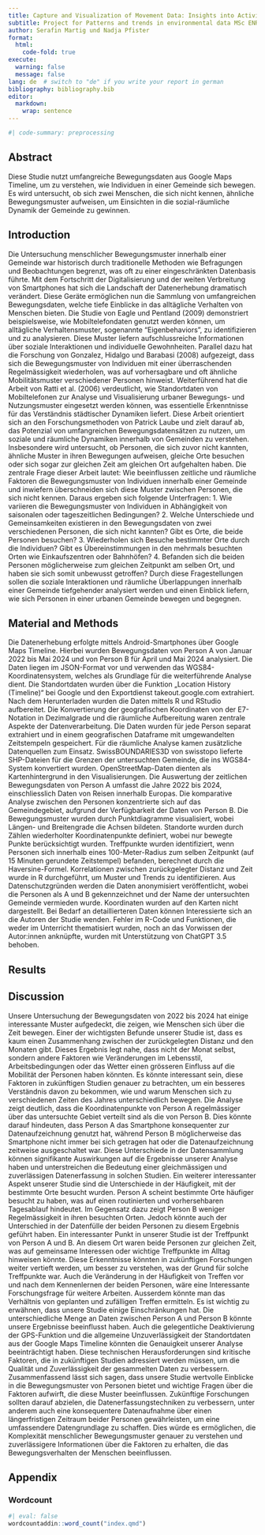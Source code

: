---
title: Capture and Visualization of Movement Data: Insights into Activity Patterns and Geographic Movements
subtitle: Project for Patterns and trends in environmental data MSc ENR FS24
author: Serafin Martig und Nadja Pfister
format:
  html:
    code-fold: true
execute:
  warning: false
  message: false
lang: de  # switch to "de" if you write your report in german
bibliography: bibliography.bib
editor: 
  markdown: 
    wrap: sentence
---

```{r preprocessing}
#| code-summary: preprocessing

```

## Abstract

Diese Studie nutzt umfangreiche Bewegungsdaten aus Google Maps Timeline, um zu verstehen, wie Individuen in einer Gemeinde sich bewegen. Es wird untersucht, ob sich zwei Menschen, die sich nicht kennen, ähnliche Bewegungsmuster aufweisen, um Einsichten in die sozial-räumliche Dynamik der Gemeinde zu gewinnen.

## Introduction

Die Untersuchung menschlicher Bewegungsmuster innerhalb einer Gemeinde war historisch durch traditionelle Methoden wie Befragungen und Beobachtungen begrenzt, was oft zu einer eingeschränkten Datenbasis führte. Mit dem Fortschritt der Digitalisierung und der weiten Verbreitung von Smartphones hat sich die Landschaft der Datenerhebung dramatisch verändert. Diese Geräte ermöglichen nun die Sammlung von umfangreichen Bewegungsdaten, welche tiefe Einblicke in das alltägliche Verhalten von Menschen bieten. Die Studie von Eagle und Pentland (2009) demonstriert beispielsweise, wie Mobiltelefondaten genutzt werden können, um alltägliche Verhaltensmuster, sogenannte "Eigenbehaviors", zu identifizieren und zu analysieren. Diese Muster liefern aufschlussreiche Informationen über soziale Interaktionen und individuelle Gewohnheiten. Parallel dazu hat die Forschung von Gonzalez, Hidalgo und Barabasi (2008) aufgezeigt, dass sich die Bewegungsmuster von Individuen mit einer überraschenden Regelmässigkeit wiederholen, was auf vorhersagbare und oft ähnliche Mobilitätsmuster verschiedener Personen hinweist. Weiterführend hat die Arbeit von Ratti et al. (2006) verdeutlicht, wie Standortdaten von Mobiltelefonen zur Analyse und Visualisierung urbaner Bewegungs- und Nutzungsmuster eingesetzt werden können, was essentielle Erkenntnisse für das Verständnis städtischer Dynamiken liefert. Diese Arbeit orientiert sich an den Forschungsmethoden von Patrick Laube und zielt darauf ab, das Potenzial von umfangreichen Bewegungsdatensätzen zu nutzen, um soziale und räumliche Dynamiken innerhalb von Gemeinden zu verstehen. Insbesondere wird untersucht, ob Personen, die sich zuvor nicht kannten, ähnliche Muster in ihren Bewegungen aufweisen, gleiche Orte besuchen oder sich sogar zur gleichen Zeit am gleichen Ort aufgehalten haben. Die zentrale Frage dieser Arbeit lautet: Wie beeinflussen zeitliche und räumliche Faktoren die Bewegungsmuster von Individuen innerhalb einer Gemeinde und inwiefern überschneiden sich diese Muster zwischen Personen, die sich nicht kennen. Daraus ergeben sich folgende Unterfragen: 1. Wie variieren die Bewegungsmuster von Individuen in Abhängigkeit von saisonalen oder tageszeitlichen Bedingungen? 2. Welche Unterschiede und Gemeinsamkeiten existieren in den Bewegungsdaten von zwei verschiedenen Personen, die sich nicht kannten? Gibt es Orte, die beide Personen besuchen? 3. Wiederholen sich Besuche bestimmter Orte durch die Individuen? Gibt es Übereinstimmungen in den mehrmals besuchten Orten wie Einkaufszentren oder Bahnhöfen? 4. Befanden sich die beiden Personen möglicherweise zum gleichen Zeitpunkt am selben Ort, und haben sie sich somit unbewusst getroffen? Durch diese Fragestellungen sollen die soziale Interaktionen und räumliche Überlappungen innerhalb einer Gemeinde tiefgehender analysiert werden und einen Einblick liefern, wie sich Personen in einer urbanen Gemeinde bewegen und begegnen.

## Material and Methods

Die Datenerhebung erfolgte mittels Android-Smartphones über Google Maps Timeline. Hierbei wurden Bewegungsdaten von Person A von Januar 2022 bis Mai 2024 und von Person B für April und Mai 2024 analysiert. Die Daten liegen im JSON-Format vor und verwenden das WGS84-Koordinatensystem, welches als Grundlage für die weiterführende Analyse dient. Die Standortdaten wurden über die Funktion „Location History (Timeline)“ bei Google und den Exportdienst takeout.google.com extrahiert. Nach dem Herunterladen wurden die Daten mittels R und RStudio aufbereitet. Die Konvertierung der geografischen Koordinaten von der E7-Notation in Dezimalgrade und die räumliche Aufbereitung waren zentrale Aspekte der Datenverarbeitung. Die Daten wurden für jede Person separat extrahiert und in einem geografischen Dataframe mit umgewandelten Zeitstempeln gespeichert. Für die räumliche Analyse kamen zusätzliche Datenquellen zum Einsatz. SwissBOUNDARIES3D von swisstopo lieferte SHP-Dateien für die Grenzen der untersuchten Gemeinde, die ins WGS84-System konvertiert wurden. OpenStreetMap-Daten dienten als Kartenhintergrund in den Visualisierungen. Die Auswertung der zeitlichen Bewegungsdaten von Person A umfasst die Jahre 2022 bis 2024, einschliesslich Daten von Reisen innerhalb Europas. Die komparative Analyse zwischen den Personen konzentrierte sich auf das Gemeindegebiet, aufgrund der Verfügbarkeit der Daten von Person B. Die Bewegungsmuster wurden durch Punktdiagramme visualisiert, wobei Längen- und Breitengrade die Achsen bildeten. Standorte wurden durch Zählen wiederholter Koordinatenpunkte definiert, wobei nur bewegte Punkte berücksichtigt wurden. Treffpunkte wurden identifiziert, wenn Personen sich innerhalb eines 100-Meter-Radius zum selben Zeitpunkt (auf 15 Minuten gerundete Zeitstempel) befanden, berechnet durch die Haversine-Formel. Korrelationen zwischen zurückgelegter Distanz und Zeit wurde in R durchgeführt, um Muster und Trends zu identifizieren. Aus Datenschutzgründen werden die Daten anonymisiert veröffentlicht, wobei die Personen als A und B gekennzeichnet und der Name der untersuchten Gemeinde vermieden wurde. Koordinaten wurden auf den Karten nicht dargestellt. Bei Bedarf an detaillierteren Daten können Interessierte sich an die Autoren der Studie wenden. Fehler im R-Code und Funktionen, die weder im Unterricht thematisiert wurden, noch an das Vorwissen der Autor:innen anknüpfte, wurden mit Unterstützung von ChatGPT 3.5 behoben.

## Results

## Discussion

Unsere Untersuchung der Bewegungsdaten von 2022 bis 2024 hat einige interessante Muster aufgedeckt, die zeigen, wie Menschen sich über die Zeit bewegen. Einer der wichtigsten Befunde unserer Studie ist, dass es kaum einen Zusammenhang zwischen der zurückgelegten Distanz und den Monaten gibt. Dieses Ergebnis legt nahe, dass nicht der Monat selbst, sondern andere Faktoren wie Veränderungen im Lebensstil, Arbeitsbedingungen oder das Wetter einen grösseren Einfluss auf die Mobilität der Personen haben könnten. Es könnte interessant sein, diese Faktoren in zukünftigen Studien genauer zu betrachten, um ein besseres Verständnis davon zu bekommen, wie und warum Menschen sich zu verschiedenen Zeiten des Jahres unterschiedlich bewegen. Die Analyse zeigt deutlich, dass die Koordinatenpunkte von Person A regelmässiger über das untersuchte Gebiet verteilt sind als die von Person B. Dies könnte darauf hindeuten, dass Person A das Smartphone konsequenter zur Datenaufzeichnung genutzt hat, während Person B möglicherweise das Smartphone nicht immer bei sich getragen hat oder die Datenaufzeichnung zeitweise ausgeschaltet war. Diese Unterschiede in der Datensammlung können signifikante Auswirkungen auf die Ergebnisse unserer Analyse haben und unterstreichen die Bedeutung einer gleichmässigen und zuverlässigen Datenerfassung in solchen Studien. Ein weiterer interessanter Aspekt unserer Studie sind die Unterschiede in der Häufigkeit, mit der bestimmte Orte besucht wurden. Person A scheint bestimmte Orte häufiger besucht zu haben, was auf einen routinierten und vorhersehbaren Tagesablauf hindeutet. Im Gegensatz dazu zeigt Person B weniger Regelmässigkeit in ihren besuchten Orten. Jedoch könnte auch der Unterschied in der Datenfülle der beiden Personen zu diesem Ergebnis geführt haben. Ein interessanter Punkt in unserer Studie ist der Treffpunkt von Person A und B. An diesem Ort waren beide Personen zur gleichen Zeit, was auf gemeinsame Interessen oder wichtige Treffpunkte im Alltag hinweisen könnte. Diese Erkenntnisse könnten in zukünftigen Forschungen weiter vertieft werden, um besser zu verstehen, was der Grund für solche Treffpunkte war. Auch die Veränderung in der Häufigkeit von Treffen vor und nach dem Kennenlernen der beiden Personen, wäre eine Interessante Forschungsfrage für weitere Arbeiten. Ausserdem könnte man das Verhältnis von geplanten und zufälligen Treffen ermitteln. Es ist wichtig zu erwähnen, dass unsere Studie einige Einschränkungen hat. Die unterschiedliche Menge an Daten zwischen Person A und Person B könnte unsere Ergebnisse beeinflusst haben. Auch die gelegentliche Deaktivierung der GPS-Funktion und die allgemeine Unzuverlässigkeit der Standortdaten aus der Google Maps Timeline könnten die Genauigkeit unserer Analyse beeinträchtigt haben. Diese technischen Herausforderungen sind kritische Faktoren, die in zukünftigen Studien adressiert werden müssen, um die Qualität und Zuverlässigkeit der gesammelten Daten zu verbessern. Zusammenfassend lässt sich sagen, dass unsere Studie wertvolle Einblicke in die Bewegungsmuster von Personen bietet und wichtige Fragen über die Faktoren aufwirft, die diese Muster beeinflussen. Zukünftige Forschungen sollten darauf abzielen, die Datenerfassungstechniken zu verbessern, unter anderem auch eine konsequentere Datenaufnahme über einen längerfristigen Zeitraum beider Personen gewährleisten, um eine umfassendere Datengrundlage zu schaffen. Dies würde es ermöglichen, die Komplexität menschlicher Bewegungsmuster genauer zu verstehen und zuverlässigere Informationen über die Faktoren zu erhalten, die das Bewegungsverhalten der Menschen beeinflussen.

## Appendix

### Wordcount

<!-- after installing the wordcountadding, remove the line "#| eval: false" -->

```{r}
#| eval: false
wordcountaddin::word_count("index.qmd")
```
